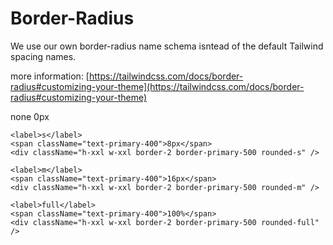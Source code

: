 
<Meta title="Design-Tokens/Border-Radius" />

# Border-Radius

We use our own border-radius name schema isntead of the default Tailwind spacing names.

more information: [https://tailwindcss.com/docs/border-radius#customizing-your-theme](https://tailwindcss.com/docs/border-radius#customizing-your-theme)

<Unstyled>
  <div className="grid w-fit grid-cols-3 gap-s rounded-s bg-base-50 w-full place-items-center p-s mumble-font-label-m">
    <label>none</label>
    <span className="text-primary-400">0px</span>
    <div className="h-xxl w-xxl rounded-none border-2 border-primary-500" />

    <label>s</label>
    <span className="text-primary-400">8px</span>
    <div className="h-xxl w-xxl border-2 border-primary-500 rounded-s" />

    <label>m</label>
    <span className="text-primary-400">16px</span>
    <div className="h-xxl w-xxl border-2 border-primary-500 rounded-m" />

    <label>full</label>
    <span className="text-primary-400">100%</span>
    <div className="h-xxl w-xxl border-2 border-primary-500 rounded-full" />

  </div>
</Unstyled>
